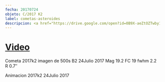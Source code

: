 ```yaml
---
fecha: 20170724
objeto: C/2017 K2
label: cometas-asteroides
descripcion: <a href="https://drive.google.com/open?id=0B9X-aeZtOZTwby1Kc05SZnhQMnc">Video</a>
---
```


# <a href="https://drive.google.com/open?id=0B9X-aeZtOZTwby1Kc05SZnhQMnc">Video</a>
<Imagen src="https://astroccd.files.wordpress.com/2012/12/20171.jpg" />

Cometa 2017k2 imagen de 500s B2 24Julio 2017 Mag 19.2 FC 19 fwhm 2.2 R 0.7″
<Imagen src="https://astroccd.files.wordpress.com/2012/12/111111111111.gif" />

Animacion 2017k2 24Julio 2017